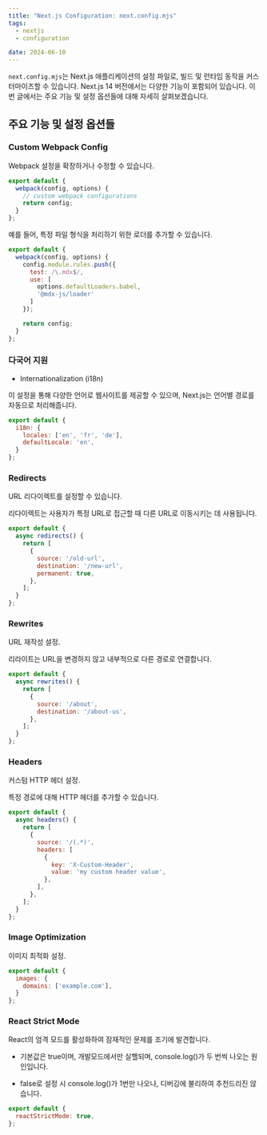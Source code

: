 ```yaml
---
title: "Next.js Configuration: next.config.mjs"
tags:
  - nextjs
  - configuration

date: 2024-06-10
---
```


`next.config.mjs`는 Next.js 애플리케이션의 설정 파일로, 빌드 및 런타임 동작을 커스터마이즈할 수 있습니다. Next.js 14 버전에서는 다양한 기능이 포함되어 있습니다. 이번 글에서는 주요 기능 및 설정 옵션들에 대해 자세히 살펴보겠습니다.

## 주요 기능 및 설정 옵션들

### Custom Webpack Config

Webpack 설정을 확장하거나 수정할 수 있습니다.

```javascript:next.config.mjs
export default {
  webpack(config, options) {
    // custom webpack configurations
    return config;
  }
};
```

예를 들어, 특정 파일 형식을 처리하기 위한 로더를 추가할 수 있습니다.

```javascript:next.config.mjs
export default {
  webpack(config, options) {
    config.module.rules.push({
      test: /\.mdx$/,
      use: [
        options.defaultLoaders.babel,
        '@mdx-js/loader'
      ]
    });

    return config;
  }
};
```

### 다국어 지원

- Internationalization (i18n)

이 설정을 통해 다양한 언어로 웹사이트를 제공할 수 있으며, Next.js는 언어별 경로를 자동으로 처리해줍니다.

```javascript:next.config.mjs
export default {
  i18n: {
    locales: ['en', 'fr', 'de'],
    defaultLocale: 'en',
  }
};
```

### Redirects

URL 리다이렉트를 설정할 수 있습니다.

리다이렉트는 사용자가 특정 URL로 접근할 때 다른 URL로 이동시키는 데 사용됩니다.

```javascript:next.config.mjs
export default {
  async redirects() {
    return [
      {
        source: '/old-url',
        destination: '/new-url',
        permanent: true,
      },
    ];
  }
};
```

### Rewrites

URL 재작성 설정.

리라이트는 URL을 변경하지 않고 내부적으로 다른 경로로 연결합니다.

```javascript:next.config.mjs
export default {
  async rewrites() {
    return [
      {
        source: '/about',
        destination: '/about-us',
      },
    ];
  }
};
```

### Headers

커스텀 HTTP 헤더 설정.

특정 경로에 대해 HTTP 헤더를 추가할 수 있습니다.

```javascript:next.config.mjs
export default {
  async headers() {
    return [
      {
        source: '/(.*)',
        headers: [
          {
            key: 'X-Custom-Header',
            value: 'my custom header value',
          },
        ],
      },
    ];
  }
};
```

### Image Optimization

이미지 최적화 설정.

```javascript:next.config.mjs
export default {
  images: {
    domains: ['example.com'],
  }
};
```

### React Strict Mode

React의 엄격 모드를 활성화하여 잠재적인 문제를 조기에 발견합니다.

- 기본값은 true이며, 개발모드에서만 실핼되며, console.log()가 두 번씩 나오는 원인입니다.

- false로 설정 시 console.log()가 1번만 나오나, 디버깅에 불리하여 추천드리진 않습니다.

```javascript:next.config.mjs
export default {
  reactStrictMode: true,
};
```
